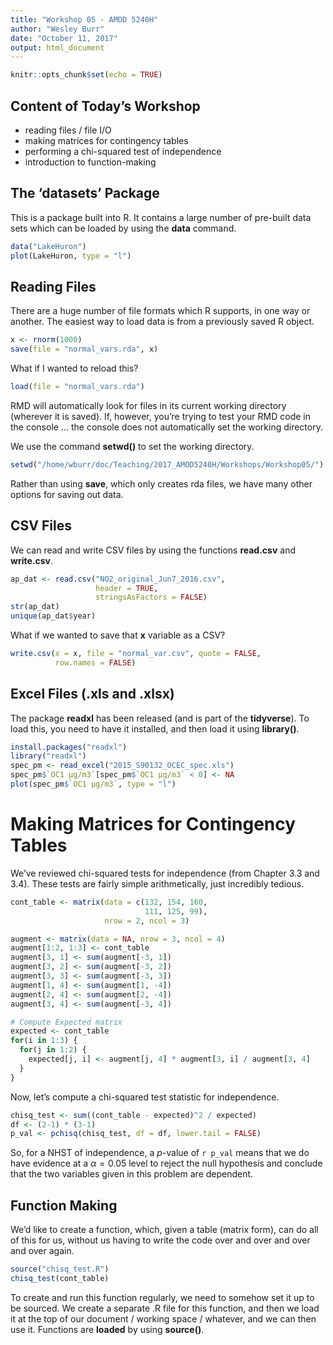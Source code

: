 ---
title: "Workshop 05 - AMOD 5240H"
author: "Wesley Burr"
date: "October 11, 2017"
output: html_document
---

```{r setup, include=FALSE}
knitr::opts_chunk$set(echo = TRUE)
```

## Content of Today's Workshop

* reading files / file I/O
* making matrices for contingency tables
* performing a chi-squared test of independence
* introduction to function-making

## The 'datasets' Package

This is a package built into R. It contains a large number of pre-built data sets which can be loaded by using the **data** command.

```{r}
data("LakeHuron")
plot(LakeHuron, type = "l")
```

## Reading Files

There are a huge number of file formats which R supports, in one way or another. The easiest way to load data is from a previously saved R object. 

```{r}
x <- rnorm(1000)
save(file = "normal_vars.rda", x)
```

What if I wanted to reload this?
```{r}
load(file = "normal_vars.rda")
```
RMD will automatically look for files in its current working directory (wherever it is saved). If, however, you're trying to test your RMD code in the console ... the console does not automatically set the working directory. 
 
We use the command **setwd()** to set the working directory. 

```{r}
setwd("/home/wburr/doc/Teaching/2017_AMOD5240H/Workshops/Workshop05/")
```

Rather than using **save**, which only creates rda files, we have many other options for saving out data.

## CSV Files

We can read and write CSV files by using the functions **read.csv** and **write.csv**. 

```{r}
ap_dat <- read.csv("NO2_original_Jun7_2016.csv",
                   header = TRUE,
                   stringsAsFactors = FALSE)
str(ap_dat)
unique(ap_dat$year)
```

What if we wanted to save that **x** variable as a CSV?
```{r}
write.csv(x = x, file = "normal_var.csv", quote = FALSE,
          row.names = FALSE)
```

## Excel Files (.xls and .xlsx)

The package **readxl** has been released (and is part of the **tidyverse**). To load this, you need to have it installed, and then load it using **library()**. 

```{r}
install.packages("readxl")
library("readxl")
spec_pm <- read_excel("2015_S90132_OCEC_spec.xls")
spec_pm$`OC1 µg/m3`[spec_pm$`OC1 µg/m3` < 0] <- NA
plot(spec_pm$`OC1 µg/m3`, type = "l")
```

# Making Matrices for Contingency Tables

We've reviewed chi-squared tests for independence (from Chapter 3.3 and 3.4). These tests are fairly simple arithmetically, just incredibly tedious.

```{r}
cont_table <- matrix(data = c(132, 154, 160, 
                              111, 125, 99),
                     nrow = 2, ncol = 3)

augment <- matrix(data = NA, nrow = 3, ncol = 4)
augment[1:2, 1:3] <- cont_table
augment[3, 1] <- sum(augment[-3, 1])
augment[3, 2] <- sum(augment[-3, 2])
augment[3, 3] <- sum(augment[-3, 3])
augment[1, 4] <- sum(augment[1, -4])
augment[2, 4] <- sum(augment[2, -4])
augment[3, 4] <- sum(augment[-3, 4])

# Compute Expected matrix
expected <- cont_table
for(i in 1:3) {
  for(j in 1:2) {
    expected[j, i] <- augment[j, 4] * augment[3, i] / augment[3, 4]
  }
}
```

Now, let's compute a chi-squared test statistic for independence. 
```{r}
chisq_test <- sum((cont_table - expected)^2 / expected)
df <- (2-1) * (3-1)
p_val <- pchisq(chisq_test, df = df, lower.tail = FALSE)
```
So, for a NHST of independence, a *p*-value of
`r p_val` means that we do have evidence at a $\alpha=0.05$ level to reject the null hypothesis and conclude that the two variables given in this problem are dependent.

## Function Making

We'd like to create a function, which, given a table (matrix form), can do all of this for us, without us having to write the code over and over and over and over again.

```{r}
source("chisq_test.R")
chisq_test(cont_table)
```

To create and run this function regularly, we need to somehow set it up to be sourced. We create a separate .R file for this function, and then we load it at the top of our document / working space / whatever, and we can then use it. Functions are **loaded** by using **source()**. 


